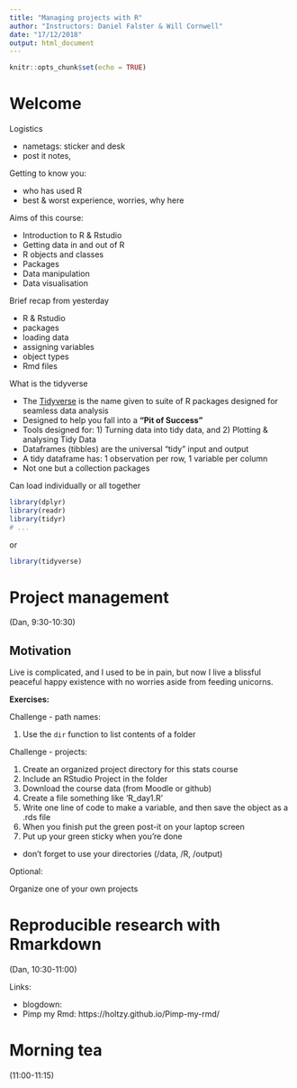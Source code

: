 ```yaml
---
title: "Managing projects with R"
author: "Instructors: Daniel Falster & Will Cornwell"
date: "17/12/2018"
output: html_document
---
```


```r
knitr::opts_chunk$set(echo = TRUE)
```

# Welcome

Logistics

- nametags: sticker and desk
- post it  notes, 

Getting to know you:

- who has used R
- best & worst experience, worries, why here

Aims of this course:

- Introduction to R & Rstudio
- Getting data in and out of R 
- R objects and classes
- Packages
- Data manipulation
- Data visualisation

Brief recap from yesterday

- R & Rstudio
- packages
- loading data
- assigning variables
- object types 
- Rmd files

What is the tidyverse

* The [Tidyverse](http://tidyverse.org) is the name given to suite of R packages designed for seamless data analysis
* Designed to help you fall into a **"Pit of Success"**
* Tools designed for: 1) Turning data into tidy data, and 2) Plotting & analysing Tidy Data
* Dataframes (tibbles) are the universal "tidy" input and output
* A tidy dataframe has: 1 observation per row, 1 variable per column
* Not one but a collection packages

Can load individually or all together

```r
library(dplyr)
library(readr)
library(tidyr)
# ...
```
or
```r
library(tidyverse)
```

# Project management

(Dan, 9:30-10:30)

## Motivation

Live is complicated, and I used to be in pain, but now I live a blissful peaceful happy existence with no worries aside from feeding unicorns.

**Exercises:**

Challenge - path names:

1. Use the `dir` function to list contents of a folder

Challenge - projects:

1. Create an organized project directory for this stats course
2. Include an RStudio Project in the folder
3. Download the course data (from Moodle or github)
4. Create a file something like 'R_day1.R' 
5. Write one line of code to make a variable, and then save the object as a .rds file
6. When you finish put the green post-it on your laptop screen
7. Put up your green sticky when you're done
  - don't forget to use your directories (/data, /R, /output)
  
Optional:

Organize one of your own projects
  
# Reproducible research with Rmarkdown

(Dan, 10:30-11:00)


Links: 

- blogdown: 
- Pimp my Rmd: https://holtzy.github.io/Pimp-my-rmd/

# Morning tea

(11:00-11:15)

